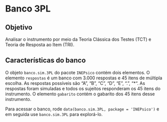 # Banco 3PL

## Objetivo

Analisar o instrumento por meio da Teoria Clássica dos Testes (TCT) e Teoria de Resposta ao Item (TRI).

## Características do banco

O objeto `banco.sim.3PL` do pacote `INEPsico` contém dois elementos. O elemento `respostas` é um banco com 3.000 respostas e 45 itens de múltipla escolha. As respostas possíveis são "A", "B", "C", "D", "E", ".", "*". As respostas foram simuladas e todos os sujeitos responderam os 45 itens do instrumento. O elemento `gabarito` contém o gabarito dos 45 itens desse instrumento.

Para acessar o banco, rode `data(banco.sim.3PL, package = 'INEPsico')` e em seguida use `banco.sim.3PL` para explorá-lo.
